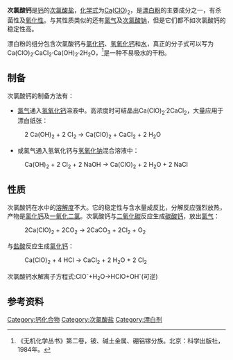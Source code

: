 {{Chembox
|   Name = 次氯酸钙
|   NameEn = Calcium hypochlorite
|   ImageFile = Ca(OCl)2.jpg
<!-- | ImageSize = 200px -->
|   ImageName = 次氯酸钙
|   OtherNames = 
| ImageFile = Calcium hypochlorite.png
| ImageSize =
| Section1 = {{Chembox Identifiers
| CASNo = 7778-54-3
| CASNo_Ref = {{cascite|correct|CAS}}
|  ChemSpiderID_Ref  = {{chemspidercite|correct|chemspider}}|  ChemSpiderID  =  22912
|  InChI  =  1S/Ca.2ClO/c;2*1-2/q+2;2*-1
|  SMILES  =  [Ca+2].[O-].Cl.[O-].Cl
|  InChIKey  =  ZKQDCIXGCQPQNV-UHFFFAOYAV
|  StdInChI_Ref  = {{stdinchicite|correct|chemspider}}|  StdInChI  =  1S/Ca.2ClO/c;2*1-2/q+2;2*-1
|  StdInChIKey_Ref  = {{stdinchicite|correct|chemspider}}|  StdInChIKey  =  ZKQDCIXGCQPQNV-UHFFFAOYSA-N
|  EINECS  =  231-908-7
|  PubChem  =  24504
|  RTECS  =  NH3485000
|  UNNumber  =  1748
}}
| Section2 = {{Chembox Properties
|   Formula = Ca(ClO)<sub>2</sub>
|   MolarMass = 142.983<ref name=" CRC Handbook of Chemistry and Physics 97th Edition "> {{Cite book |  date = 2016-06-24  |  title = CRC Handbook of Chemistry and Physics 97th Edition | accessdate = 2017-10-15 | pages = 4-54 | language = 英语 | ISBN = 1-4987-5428-7 | }} </ref>
|   Appearance = 白色微黄固体<br />有强烈氯气气味
|   Density = 2.350 g/cm<sup>3</sup><ref name=" CRC Handbook of Chemistry and Physics 97th Edition "/> 
|   Solubility = 21 g/100 ml (25 °C)
|   SolubleOther = 和酒精反应
|   MeltingPt = 100 °C 分解
|   BoilingPt = }}
}}
'''次氯酸钙'''是[[钙|钙]]的[[次氯酸盐|次氯酸盐]]，[[化学式|化学式]]为[[钙|Ca]]([[氯|Cl]][[氧|O]])<sub>2</sub>，是[[漂白粉|漂白粉]]的主要成分之一，有杀菌性及[[氧化性|氧化性]]。与其性质类似的还有[[氯气|氯气]]及[[次氯酸钠|次氯酸钠]]，但是它们都不如次氯酸钙的稳定性高。

漂白粉的组分包含次氯酸钙与[[氯化钙|氯化钙]]、[[氢氧化钙|氢氧化钙]]和[[水|水]]，真正的分子式可以写为Ca(ClO)<sub>2</sub>·CaCl<sub>2</sub>·Ca(OH)<sub>2</sub>·2H<sub>2</sub>O，<ref>《无机化学丛书》第二卷，铍、碱土金属、硼铝镓分族。北京：科学出版社，1984年。</ref>是一种不易吸水的干粉。

== 制备 ==
次氯酸钙的制备方法有：
* [[氯气|氯气]]通入[[氢氧化钙|氢氧化钙]]溶液中。高浓度时可结晶出Ca(ClO)<sub>2</sub>·2CaCl<sub>2</sub>，大量应用于漂白纸张：
:2 Ca(OH)<sub>2</sub> + 2 Cl<sub>2</sub> → Ca(ClO)<sub>2</sub> + CaCl<sub>2</sub> + 2 H<sub>2</sub>O

* 或氯气通入氢氧化钙与[[氢氧化钠|氢氧化钠]]混合溶液中：
:Ca(OH)<sub>2</sub> + 2 Cl<sub>2</sub> + 2 NaOH → Ca(ClO)<sub>2</sub> + 2 H<sub>2</sub>O + 2 NaCl

== 性质 ==
次氯酸钙在水中的[[溶解度|溶解度]]不大。它的稳定性与含水量成反比，分解反应强烈放热，产物是[[氯化钙|氯化钙]]及[[一氧化二氯|一氧化二氯]]。次氯酸钙与[[二氧化碳|二氧化碳]]反应生成[[碳酸钙|碳酸钙]]，放出[[氯气|氯气]]：
:2Ca(ClO)<sub>2</sub> + 2CO<sub>2</sub> → 2CaCO<sub>3</sub> + 2Cl<sub>2</sub> + O<sub>2</sub>

与[[盐酸|盐酸]]反应生成[[氯化钙|氯化钙]]：
:Ca(ClO)<sub>2</sub> + 4 HCl → CaCl<sub>2</sub> + 2 H<sub>2</sub>O + 2 Cl<sub>2</sub>
 
次氯酸钙水解离子方程式:ClO<sup>-</sup>+H<sub>2</sub>O→HClO+OH<sup>-</sup>(可逆)

== 参考资料 ==
<div class="references-small">
<references/>
</div>

{{鈣化合物}}
{{次氯酸盐}}

[[Category:钙化合物|Category:钙化合物]]
[[Category:次氯酸盐|Category:次氯酸盐]]
[[Category:漂白剂|Category:漂白剂]]